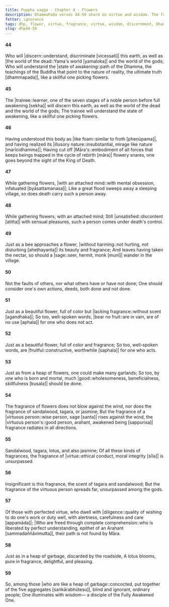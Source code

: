 ```yaml
---
title: Puppha vagga - Chapter 4 - Flowers
description: DhammaPada verses 44-59 share on virtue and wisdom. The fragrance of virtue is compared to the fragrance of flowers, and the virtue of the noble person is said to spread in all directions.
fetter: ignorance
tags: dhp, flower, virtue, fragrance, virtue, wisdom, discernment, Dhamma, trainee, death, Māra, obsession, sensual pleasures, monk, noble person, wisdom
slug: dhp44-59
---
```


#### 44

Who will |discern::understand, discriminate [vicessati]| this earth,
as well as |the world of the dead::Yama's world [yamaloka]| and the world of the gods;
Who will understand the |state of awakening::path of the Dhamma, the teachings of the Buddha that point to the nature of reality, the ultimate truth [dhammapada]|,
like a skillful one picking flowers.

#### 45

The |trainee::learner, one of the seven stages of a noble person before full awakening [sekha]| will discern this earth,
as well as the world of the dead and the world of the gods;
The trainee will understand the state of awakening,
like a skillful one picking flowers.

#### 46

Having understood this body as |like foam::similar to froth [pheṇūpama]|,
and having realized its |illusory nature::insubstantial, mirage like nature [marīcidhamma]|;
Having cut off |Māra's::embodiment of all forces that keeps beings trapped in the cycle of rebirth [māra]| flowery snares,
one goes beyond the sight of the King of Death.

#### 47

While gathering flowers,
|with an attached mind::with mental obsession, infatuated [byāsattamanasa]|;
Like a great flood sweeps away a sleeping village,
so does death carry such a person away.

#### 48

While gathering flowers,
with an attached mind;
Still |unsatisfied::discontent [atitta]| with sensual pleasures,
such a person comes under death's control.

#### 49

Just as a bee approaches a flower,
|without harming::not hurting, not disturbing [aheṭhayanta]| its beauty and fragrance;
And leaves having taken the nectar,
so should a |sage::seer, hermit, monk [munī]| wander in the village.

#### 50

Not the faults of others,
nor what others have or have not done;
One should consider one's own actions,
deeds, both done and not done.

#### 51

Just as a beautiful flower,
full of color but |lacking fragrance::without scent [agandhaka]|;
So too, well-spoken words,
|bear no fruit::are in vain, are of no use [aphala]| for one who does not act.

#### 52

Just as a beautiful flower,
full of color and fragrance;
So too, well-spoken words,
are |fruitful::constructive, worthwhile [saphala]| for one who acts.

#### 53

Just as from a heap of flowers,
one could make many garlands;
So too, by one who is born and mortal,
much |good::wholesomeness, beneficialness, skillfulness [kusala]| should be done.

#### 54

The fragrance of flowers does not blow against the wind,
nor does the fragrance of sandalwood, tagara, or jasmine;
But the fragrance of a |virtuous person::wise person, sage [santa]| rises against the wind,
the |virtuous person's::good person, arahant, awakened being [sappurisa]| fragrance radiates in all directions.

#### 55

Sandalwood, tagara,
lotus, and also jasmine;
Of all these kinds of fragrances,
the fragrance of |virtue::ethical conduct, moral integrity [sīla]| is unsurpassed.

#### 56

Insignificant is this fragrance,
the scent of tagara and sandalwood;
But the fragrance of the virtuous person spreads far,
unsurpassed among the gods.

#### 57

Of those with perfected virtue,
who dwell with |diligence::quality of wishing to do one's work or duty well, with alertness, carefulness and care [appamāda]|;
|Who are freed through complete comprehension::who is liberated by perfect understanding, epithet of an Arahant [sammadaññāvimutta]|,
their path is not found by Māra.

#### 58

Just as in a heap of garbage,
discarded by the roadside,
A lotus blooms,
pure in fragrance, delightful, and pleasing.

#### 59

So, among those |who are like a heap of garbage::concocted, put together of the five aggregates [saṅkārabhūtesu]|,
blind and ignorant, ordinary people;
One illuminates with wisdom—
a disciple of the Fully Awakened One.